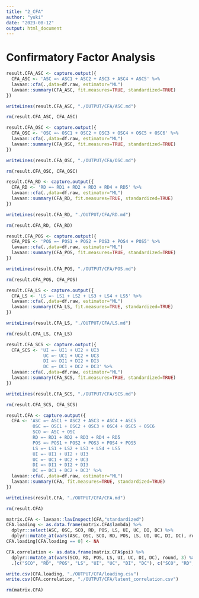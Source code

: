 ```yaml
---
title: "2_CFA"
author: "yuki"
date: "2023-08-12"
output: html_document
---
```

# Confirmatory Factor Analysis
```r
result.CFA_ASC <- capture.output({
  CFA_ASC <- 'ASC =~ ASC1 + ASC2 + ASC3 + ASC4 + ASC5' %>%
  lavaan::cfa(.,data=df.raw, estimator="ML") 
  lavaan::summary(CFA_ASC, fit.measures=TRUE, standardized=TRUE)
})

writeLines(result.CFA_ASC, "./OUTPUT/CFA/ASC.md")

rm(result.CFA_ASC, CFA_ASC)
```

```r
result.CFA_OSC <- capture.output({
  CFA_OSC <- 'OSC =~ OSC1 + OSC2 + OSC3 + OSC4 + OSC5 + OSC6' %>%
  lavaan::cfa(.,data=df.raw, estimator="ML") 
  lavaan::summary(CFA_OSC, fit.measures=TRUE, standardized=TRUE)
})

writeLines(result.CFA_OSC, "./OUTPUT/CFA/OSC.md")

rm(result.CFA_OSC, CFA_OSC)
```

```r
result.CFA_RD <- capture.output({
  CFA_RD <- 'RD =~ RD1 + RD2 + RD3 + RD4 + RD5' %>%
  lavaan::cfa(.,data=df.raw, estimator="ML") 
  lavaan::summary(CFA_RD, fit.measures=TRUE, standardized=TRUE)
})

writeLines(result.CFA_RD, "./OUTPUT/CFA/RD.md")

rm(result.CFA_RD, CFA_RD)
```

```r
result.CFA_POS <- capture.output({
  CFA_POS <- 'POS =~ POS1 + POS2 + POS3 + POS4 + POS5' %>%
  lavaan::cfa(.,data=df.raw, estimator="ML") 
  lavaan::summary(CFA_POS, fit.measures=TRUE, standardized=TRUE)
})

writeLines(result.CFA_POS, "./OUTPUT/CFA/POS.md")

rm(result.CFA_POS, CFA_POS)
```

```r
result.CFA_LS <- capture.output({
  CFA_LS <- 'LS =~ LS1 + LS2 + LS3 + LS4 + LS5' %>%
  lavaan::cfa(.,data=df.raw, estimator="ML") 
  lavaan::summary(CFA_LS, fit.measures=TRUE, standardized=TRUE)
})

writeLines(result.CFA_LS, "./OUTPUT/CFA/LS.md")

rm(result.CFA_LS, CFA_LS)
```

```r
result.CFA_SCS <- capture.output({
  CFA_SCS <- 'UI =~ UI1 + UI2 + UI3
              UC =~ UC1 + UC2 + UC3
              DI =~ DI1 + DI2 + DI3
              DC =~ DC1 + DC2 + DC3' %>%
  lavaan::cfa(.,data=df.raw, estimator="ML") 
  lavaan::summary(CFA_SCS, fit.measures=TRUE, standardized=TRUE)
})

writeLines(result.CFA_SCS, "./OUTPUT/CFA/SCS.md")

rm(result.CFA_SCS, CFA_SCS)
```

```r
result.CFA <- capture.output({
  CFA <- 'ASC =~ ASC1 + ASC2 + ASC3 + ASC4 + ASC5
          OSC =~ OSC1 + OSC2 + OSC3 + OSC4 + OSC5 + OSC6
          SCO =~ ASC + OSC
          RD =~ RD1 + RD2 + RD3 + RD4 + RD5
          POS =~ POS1 + POS2 + POS3 + POS4 + POS5
          LS =~ LS1 + LS2 + LS3 + LS4 + LS5
          UI =~ UI1 + UI2 + UI3
          UC =~ UC1 + UC2 + UC3
          DI =~ DI1 + DI2 + DI3
          DC =~ DC1 + DC2 + DC3' %>%
  lavaan::cfa(.,data=df.raw, estimator="ML") 
  lavaan::summary(CFA, fit.measures=TRUE, standardized=TRUE)
})

writeLines(result.CFA, "./OUTPUT/CFA/CFA.md")

rm(result.CFA)
```

```r
matrix.CFA <- lavaan::lavInspect(CFA,"standardized") 
CFA.loading <- as.data.frame(matrix.CFA$lambda) %>%
  dplyr::select(ASC, OSC, SCO, RD, POS, LS, UI, UC, DI, DC) %>%
  dplyr::mutate_at(vars(ASC, OSC, SCO, RD, POS, LS, UI, UC, DI, DC), round, 3)
CFA.loading[CFA.loading == 0] <- NA

CFA.correlation <- as.data.frame(matrix.CFA$psi) %>%
  dplyr::mutate_at(vars(SCO, RD, POS, LS, UI, UC, DI, DC), round, 3) %>%
  .[c("SCO", "RD", "POS", "LS", "UI", "UC", "DI", "DC"), c("SCO", "RD", "POS", "LS", "UI", "UC", "DI", "DC")]

write.csv(CFA.loading, "./OUTPUT/CFA/loading.csv")
write.csv(CFA.correlation, "./OUTPUT/CFA/latent_correlation.csv")

rm(matrix.CFA)
```

